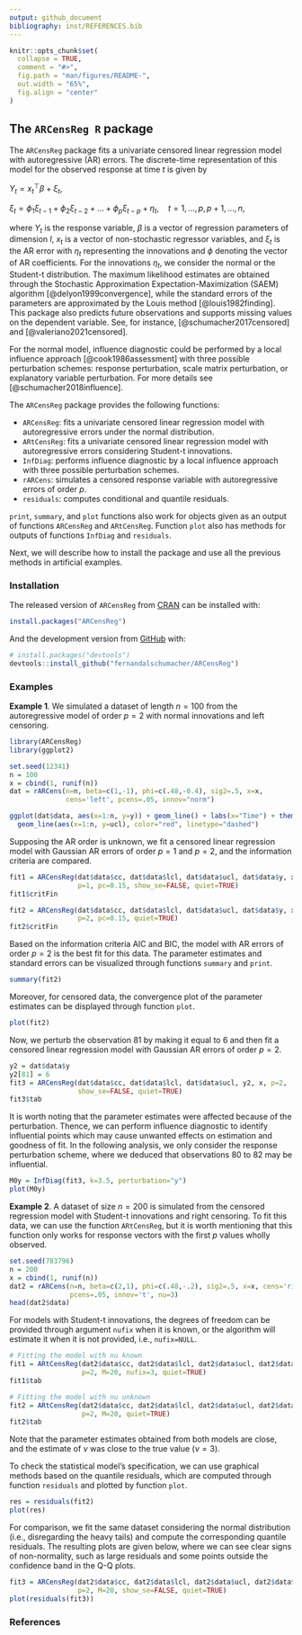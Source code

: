 ```yaml
---
output: github_document
bibliography: inst/REFERENCES.bib
---
```


<!-- README.md is generated from README.Rmd. Please edit that file -->

```r
knitr::opts_chunk$set(
  collapse = TRUE,
  comment = "#>",
  fig.path = "man/figures/README-",
  out.width = "65%",
  fig.align = "center"
)
```

<!-- badges: start -->
<!-- badges: end -->

## The `ARCensReg R` package

The `ARCensReg` package fits a univariate censored linear regression model with autoregressive (AR) errors. The discrete-time representation of this model for the observed response at time $t$ is given by

$Y_t = x_t^\top \beta + \xi_t,$

$\xi_t = \phi_1 \xi_{t-1} + \phi_2 \xi_{t-2} + ... + \phi_p \xi_{t-p} + \eta_t, \quad t=1, ..., p, p+1, ..., n,$

where $Y_t$ is the response variable, $\beta$ is a vector of regression parameters of dimension $l$, $x_t$ is a vector of non-stochastic regressor variables, and $\xi_t$ is the AR error with $\eta_t$ representing the innovations and $\phi$ denoting the vector of AR coefficients. For the innovations $\eta_t$, we consider the normal or the Student-t distribution. The maximum likelihood estimates are obtained through the Stochastic Approximation Expectation-Maximization (SAEM) algorithm [@delyon1999convergence], while the standard errors of the parameters are approximated by the Louis method [@louis1982finding]. This package also predicts future observations and supports missing values on the dependent variable. See, for instance, [@schumacher2017censored] and [@valeriano2021censored]. 

For the normal model, influence diagnostic could be performed by a local influence approach [@cook1986assessment] with three possible perturbation schemes: response perturbation, scale matrix perturbation, or explanatory variable perturbation. For more details see [@schumacher2018influence].

The `ARCensReg` package provides the following functions:
  
* `ARCensReg`: fits a univariate censored linear regression model with autoregressive errors under the normal distribution.
* `ARtCensReg`: fits a univariate censored linear regression model with autoregressive errors considering Student-t innovations.
* `InfDiag`: performs influence diagnostic by a local influence approach with three possible perturbation schemes.
* `rARCens`: simulates a censored response variable with autoregressive errors of order $p$.
* `residuals`: computes conditional and quantile residuals.

`print`, `summary`, and `plot` functions also work for objects given as an output of functions `ARCensReg` and `ARtCensReg`. Function `plot` also has methods for outputs of functions `InfDiag` and `residuals`.

Next, we will describe how to install the package and use all the previous methods in artificial examples.

### Installation

The released version of `ARCensReg` from [CRAN](https://CRAN.R-project.org) can be installed with:
  
  ``` r
install.packages("ARCensReg")
```

And the development version from [GitHub](https://github.com/) with:
  
  ``` r
# install.packages("devtools")
devtools::install_github("fernandalschumacher/ARCensReg")
```

### Examples

**Example 1**. We simulated a dataset of length $n = 100$ from the autoregressive model of order $p = 2$ with normal innovations and left censoring.

```r
library(ARCensReg)
library(ggplot2)

set.seed(12341)
n = 100
x = cbind(1, runif(n))
dat = rARCens(n=n, beta=c(1,-1), phi=c(.48,-0.4), sig2=.5, x=x,
              cens='left', pcens=.05, innov="norm")

ggplot(dat$data, aes(x=1:n, y=y)) + geom_line() + labs(x="Time") + theme_bw() +
  geom_line(aes(x=1:n, y=ucl), color="red", linetype="dashed")
```

Supposing the AR order is unknown, we fit a censored linear regression model with Gaussian AR errors of order $p = 1$ and $p = 2$, and the information criteria are compared.

```r
fit1 = ARCensReg(dat$data$cc, dat$data$lcl, dat$data$ucl, dat$data$y, x, 
                 p=1, pc=0.15, show_se=FALSE, quiet=TRUE)
fit1$critFin 

fit2 = ARCensReg(dat$data$cc, dat$data$lcl, dat$data$ucl, dat$data$y, x, 
                 p=2, pc=0.15, quiet=TRUE)
fit2$critFin
```

Based on the information criteria AIC and BIC, the model with AR errors of order $p = 2$ is the best fit for this data. The parameter estimates and standard errors can be visualized through functions `summary` and `print`.

```r
summary(fit2)
```

Moreover, for censored data, the convergence plot of the parameter estimates can be displayed through function `plot`.

```r
plot(fit2)
```

Now, we perturb the observation $81$ by making it equal to 6 and then fit a censored linear regression model with Gaussian AR errors of order $p = 2$.

```r
y2 = dat$data$y
y2[81] = 6
fit3 = ARCensReg(dat$data$cc, dat$data$lcl, dat$data$ucl, y2, x, p=2,
                 show_se=FALSE, quiet=TRUE)
fit3$tab
```

It is worth noting that the parameter estimates were affected because of the perturbation. Thence, we can perform influence diagnostic to identify influential points which may cause unwanted effects on estimation and goodness of fit. In the following analysis, we only consider the response perturbation scheme, where we deduced that observations $80$ to $82$ may be influential.

```r
M0y = InfDiag(fit3, k=3.5, perturbation="y")
plot(M0y)
```

**Example 2**. A dataset of size $n = 200$ is simulated from the censored regression model with Student-t innovations and right censoring. To fit this data, we can use the function `ARtCensReg`, but it is worth mentioning that this function only works for response vectors with the first $p$ values wholly  observed. 

```r
set.seed(783796)
n = 200
x = cbind(1, runif(n))
dat2 = rARCens(n=n, beta=c(2,1), phi=c(.48,-.2), sig2=.5, x=x, cens='right',
               pcens=.05, innov='t', nu=3)
head(dat2$data)
```

For models with Student-t innovations, the degrees of freedom can be provided through argument `nufix` when it is known, or the algorithm will estimate it when it is not provided, i.e., `nufix=NULL`.

```r
# Fitting the model with nu known
fit1 = ARtCensReg(dat2$data$cc, dat2$data$lcl, dat2$data$ucl, dat2$data$y, x,
                  p=2, M=20, nufix=3, quiet=TRUE)
fit1$tab

# Fitting the model with nu unknown
fit2 = ARtCensReg(dat2$data$cc, dat2$data$lcl, dat2$data$ucl, dat2$data$y, x,
                  p=2, M=20, quiet=TRUE)
fit2$tab
```

Note that the parameter estimates obtained from both models are close, and the estimate of $\nu$ was close to the true value ($\nu = 3$). 

To check the statistical model's specification, we can use graphical methods based on the quantile residuals, which are computed through function `residuals` and plotted by function `plot`.

```r
res = residuals(fit2)
plot(res)
```

For comparison, we fit the same dataset considering the normal distribution (i.e., disregarding the heavy tails) and compute the corresponding quantile residuals. The resulting plots are given below, where we can see clear signs
of non-normality, such as large residuals and some points outside the confidence band in the Q-Q plots.

```r
fit3 = ARCensReg(dat2$data$cc, dat2$data$lcl, dat2$data$ucl, dat2$data$y, x,
                 p=2, M=20, show_se=FALSE, quiet=TRUE)
plot(residuals(fit3))
```

### References
